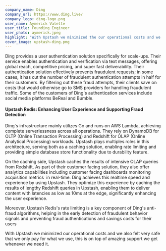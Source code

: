 ```yaml
---
company_name: Ding
company_url: https://www.ding.live/
company_logo: ding-logo.png
user_name: Aymerick Valette
user_title: Founding Engineer
user_photo: aymerick.jpeg
highlight: "With Upstash we minimized the our operational costs and we also felt very safe that we only pay for what we use, this is on top of amazing support we get whenever we need it."
cover_image: upstash-ding.png
---
```



Ding provides a user authentication solution specifically for scale-ups. Their service enables authentication and verification via text messages, offering global reach, competitive pricing, and super fast deliverability. Their authentication solution effectively prevents fraudulent requests; in some cases, it has cut the number of fraudulent authentication attempts in half for their customers. By filtering out these fraud attempts, their clients save on costs that would otherwise go to SMS providers for handling fraudulent traffic. Some of the customers of Ding's authentication services include social media platforms BeReal and Bumble.
#### Upstash Redis: Enhancing User Experience and Supporting Fraud Detection

Ding's infrastructure mainly utilizes Go and runs on AWS Lambda, achieving complete serverlessness across all operations. They rely on DynamoDB for OLTP (Online Transaction Processing) and Redshift for OLAP (Online Analytical Processing) workloads. Upstash plays multiples roles in this architecture, serving both as a caching solution, enabling rate limiting and providing simple database store functionality due to durability feature.

On the caching side, Upstash caches the results of intensive OLAP queries from Redshift. As part of their customer facing solution, they also offer analytics capabilities including customer facing dashboards monitoring acquisition metrics  in real-time. Ding achieves this realtime speed and experience by using Upstash. They optimize this experience by caching the results of lengthy Redshift queries in Upstash, enabling them to deliver content with latencies as low as 10ms at the edge, significantly enhancing the user experience.

Moreover, Upstash Redis's rate limiting is a key component of Ding's anti-fraud algorithms, helping in the early detection of fraudulent behavior signals and preventing fraud authentications and savings costs for their users

<Highlight name="Aymerick Valette" title="Founding Engineer" photo="aymerick.jpeg">
With Upstash we minimized our operational costs and we also felt very safe that we only pay for what we use, this is on top of amazing support we get whenever we need it.
</Highlight>